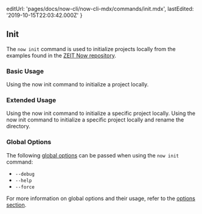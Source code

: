 
  editUrl: 'pages/docs/now-cli/now-cli-mdx/commands/init.mdx',
  lastEdited: '2019-10-15T22:03:42.000Z'
}

## Init

The `now init` command is used to initialize projects locally from the examples found in the [ZEIT Now repository](https://github.com/zeit/now/tree/master/examples).

### Basic Usage

<Snippet dark text="now init" />
<Caption>Using the <InlineCode>now init</InlineCode> command to initialize a project locally.</Caption>

### Extended Usage

<Snippet dark text="now init [project-name]" />
<Caption>Using the <InlineCode>now init</InlineCode> command to initialize a specific project locally.</Caption>

<Snippet dark text="now init [project-name] [new-project-name]" />
<Caption>Using the <InlineCode>now init</InlineCode> command to initialize a specific project locally and rename the directory.</Caption>

### Global Options

The following [global options](#options) can be passed when using the `now init` command:

- `--debug`
- `--help`
- `--force`

For more information on global options and their usage, refer to the [options section](#options).
